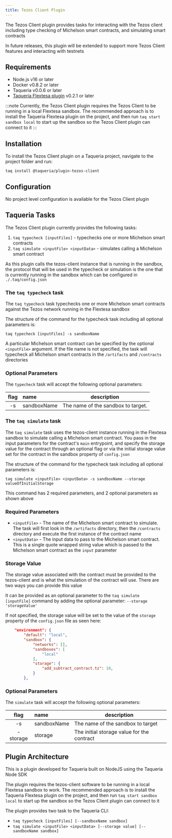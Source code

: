 ```yaml
---
title: Tezos Client Plugin
---
```


The Tezos Client plugin provides tasks for interacting with the Tezos client including type checking of Michelson smart contracts, and simulating smart contracts

In future releases, this plugin will be extended to support more Tezos Client features and interacting with testnets

## Requirements

- Node.js v16 or later
- Docker v0.8.2 or later
- Taqueria v0.0.6 or later
- [Taqueria Flextesa plugin](../plugin-flextesa) v0.2.1 or later

:::note
Currently, the Tezos Client plugin requires the Tezos Client to be running in a local Flextesa sandbox. The recommended approach is to install the Taqueria Flextesa plugin on the project, and then run `taq start sandbox local` to start up the sandbox so the Tezos Client plugin can connect to it
:::

## Installation

To install the Tezos Client plugin on a Taqueria project, navigate to the project folder and run:
```shell
taq install @taqueria/plugin-tezos-client
```

## Configuration

No project level configuration is available for the Tezos Client plugin

## Taqueria Tasks

The Tezos Client plugin currently provides the following tasks:
1. `taq typecheck [inputFiles]` - typechecks one or more Michelson smart contracts
2. `taq simulate <inputFile> <inputData>` - simulates calling a Michelson smart contract

As this plugin calls the tezos-client instance that is running in the sandbox, the protocol that will be used in the typecheck or simulation is the one that is currently running in the sandbox which can be configured in `./.taq/config.json`

### The `taq typecheck` task

The `taq typecheck` task typechecks one or more Michelson smart contracts against the Tezos network running in the Flextesa sandbox

The structure of the command for the typecheck task including all optional parameters is:
```shell
taq typecheck [inputFiles] -s sandboxName
```

A particular Michelson smart contract can be specified by the optional `<inputFile>` argument. If the file name is not specified, the task will typecheck all Michelson smart contracts in the `/artifacts` and `/contracts` directories

### Optional Parameters

The `typecheck` task will accept the following optional parameters:

| flag  |  name       | description                           |   
|:-----:|:------------|---------------------------------------|
|  -s   | sandboxName | The name of the sandbox to target.    |

### The `taq simulate` task

The `taq simulate` task uses the tezos-client instance running in the Flextesa sandbox to simulate calling a Michelson smart contract. You pass in the input parameters for the contract's `main` entrypoint, and specify the storage value for the contract through an optional flag or via the initial storage value set for the contract in the sandbox property of `config.json` 

The structure of the command for the typecheck task including all optional parameters is:
```shell
taq simulate <inputFile> <inputData> -s sandboxName --storage valueOfInitialStorage
```
 This command has 2 required parameters, and 2 optional parameters as shown above
 
### Required Parameters
- `<inputFile>` - The name of the Michelson smart contract to simulate. The task will first look in the `/artifacts` directory, then the `/contracts` directory and execute the first instance of the contract name
- `<inputData>` - The input data to pass to the Michelson smart contract. This is a single quote wrapped string value which is passed to the Michelson smart contract as the `input` parameter

### Storage Value

The storage value associated with the contract must be provided to the tezos-client and is what the simulation of the contract will use. There are two ways you can provide this value

It can be provided as an optional parameter to the `taq simulate [inputFile]` command by adding the optional parameter: `--storage 'storageValue'`

If not specified, the storage value will be set to the value of the `storage` property of the `config.json` file as seen here:
```json ./.taq/config.json
    "environment": {
        "default": "local",
        "sandbox": {
            "networks": [],
            "sandboxes": [
                "local"
            ],
            "storage": {
                "add_subtract_contract.tz": 10,
            }
        },
```

### Optional Parameters

The `simulate` task will accept the following optional parameters:

| flag        |  name       | description                                |   
|:-----------:|:------------|--------------------------------------------|
|  -s         | sandboxName | The name of the sandbox to target          |
|  -storage   | storage     | The initial storage value for the contract |

## Plugin Architecture

This is a plugin developed for Taqueria built on NodeJS using the Taqueria Node SDK

The plugin requires the tezos-client software to be running in a local Flextesa sandbox to work. The recommended approach is to install the Taqueria Flextesa plugin on the project, and then run `taq start sandbox local` to start up the sandbox so the Tezos Client plugin can connect to it

The plugin provides two task to the Taqueria CLI:
- `taq typecheck [inputFiles] [--sandboxName sandbox]`
- `taq simulate <inputFile> <inputData> [--storage value] [--sandboxName sandbox]`